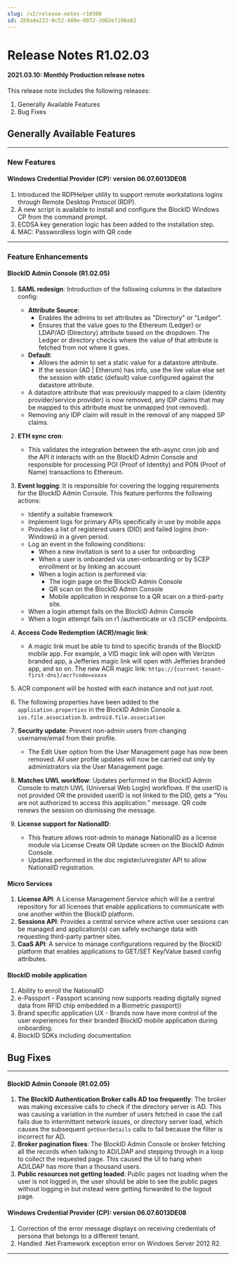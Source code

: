 ```yaml
---
slug: /v2/release-notes-r10300
id: Z89a4e212-0c52-480e-8072-3d62e7106a82
---
```

# Release Notes R1.02.03
#### 2021.03.10: Monthly Production release notes
This release note includes the following releases:
1. Generally Available Features
2. Bug Fixes

## Generally Available Features
* * *
### New Features
#### Windows Credential Provider (CP): version 06.07.6013DE08

1. Introduced the RDPHelper utility to support remote workstations logins through Remote Desktop Protocol (RDP).
2. A new script is available to install and configure the BlockID Windows CP from the command prompt.
3. ECDSA key generation logic has been added to the installation step.
4. MAC: Passwordless login with QR code
 
* * *
### Feature Enhancements
#### BlockID Admin Console (R1.02.05)

1. **SAML redesign**: Introduction of the following columns in the datastore config:
    * **Attribute Source**: 
        * Enables the admins to set attributes as "Directory" or "Ledger".
        * Ensures that the value goes to the Ethereum (Ledger) or LDAP/AD (Directory) attribute based on the dropdown. The Ledger or directory checks where the value of that attribute is fetched from not where it goes.
    * **Default**: 
        * Allows the admin to set a static value for a datastore attribute.
        * If the session (AD | Etherum) has info, use the live value else set the session with static (default) value configured against the datastore attribute.
    * A datastore attribute that was previously mapped to a claim (identity provider/service provider) is now removed, any IDP claims that may be mapped to this attribute must be unmapped (not removed).
    * Removing any IDP claim will result in the removal of any mapped SP claims.

2. **ETH sync cron**:
    *  This validates the integration between the eth-async cron job and the API it interacts with on the BlockID Admin Console and responsible for processing POI (Proof of Identity) and PON (Proof of Name) transactions to Ethereum.
3. **Event logging**: It is responsible for covering the logging requirements for the BlockID Admin Console. This feature performs the following actions:
    * Identify a suitable framework
    * Implement logs for primary APIs specifically in use by mobile apps
    * Provides a list of registered users (DID) and failed logins (non-Windows) in a given period.
    * Log an event in the following conditions:
        * When a new invitation is sent to a user for onboarding
        * When a user is onboarded via user-onboarding or by SCEP enrollment or by linking an account
        * When a login action is performed via:
            * The login page on the BlockID Admin Console
            * QR scan on the BlockID Admin Console
            * Mobile application in response to a QR scan on a third-party site.
    * When a login attempt fails on the BlockID Admin Console
    * When a login attempt fails on r1 /authenticate or v3 /SCEP endpoints.
4. **Access Code Redemption (ACR)/magic link**:
    *  A magic link must be able to bind to specific brands of the BlockID mobile app. For example, a VID magic link will open with Verizon branded app, a Jefferies magic link will open with Jefferies branded app, and so on. The new ACR magic link: `https://{current-tenant-first-dns}/acr?code=xxxxx`
2.	ACR component will be hosted with each instance and not just root.
3.	The following properties have been added to the `application.properties` in the BlockID Admin Console
a.	`ios.file.association`
b.	`android.file.association`

5. **Security update**: Prevent non-admin users from changing username/email from their profile. 
    * The Edit User option from the User Management page has now been removed. All user profile updates will now be carried out only by administrators via the User Management page.
6. **Matches UWL workflow**: Updates performed in the BlockID Admin Console to match UWL (Universal Web Login) workflows. If the userID is not provided OR the provided userID is not linked to the DID, gets a “You are not authorized to access this application.” message. QR code renews the session on dismissing the message. 
7. **License support for NationalID**: 
    * This feature allows root-admin to manage NationalID as a license module via License Create OR Update screen on the BlockID Admin Console.
    * Updates performed in the doc register/unregister API to allow NationalID registration.

 #### Micro Services
1. **License API**: A License Management Service which will be a central repository for all licenses that enable applications to communicate with one another within the BlockID platform.
2. **Sessions API**: Provides a central service where active user sessions can be managed and application(s) can safely exchange data with requesting third-party partner sites.
3. **CaaS API**: A service to manage configurations required by the BlockID platform that enables applications to GET/SET Key/Value based config attributes.

#### BlockID mobile application
1. Ability to enroll the NationalID
2. e-Passport - Passport scanning now supports reading digitally signed data from RFID chip embedded in a Biometric passport))
3. Brand specific application UX - Brands now have more control of the user experiences for their branded BlockID mobile application during onboarding.
4. BlockID SDKs including documentation


## Bug Fixes
* * *
#### BlockID Admin Console (R1.02.05)

1. **The BlockID Authentication Broker calls AD too frequently**: The broker was making excessive calls to check if the directory server is AD. This was causing a variation in the number of users fetched in case the call fails due to intermittent network issues, or directory server load, which causes the subsequent `getUserDetails` calls to fail because the filter is incorrect for AD. 
2. **Broker pagination fixes**: The BlockID Admin Console or broker fetching all the records when talking to AD/LDAP and stepping through in a loop to collect the requested page. This caused the UI to hang when AD/LDAP has more than a thousand users.
3. **Public resources not getting loaded**: Public pages not loading when the user is not logged in, the user should be able to see the public pages without logging in but instead were getting forwarded to the logout page.

#### Windows Credential Provider (CP): version 06.07.6013DE08

1. Correction of the error message displays on receiving credentials of persona that belongs to a different tenant.
2. Handled .Net Framework exception error on Windows Server 2012 R2.

* * * 
